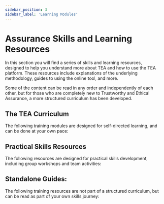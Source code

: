 ```yaml
---
sidebar_position: 3
sidebar_label: 'Learning Modules'
---
```



# Assurance Skills and Learning Resources

In this section you will find a series of skills and learning resources, designed to help you understand more about TEA and how to use the TEA platform.
These resources include explanations of the underlying methodology, guides to using the online tool, and more.

Some of the content can be read in any order and independently of each other, but for those who are completely new to Trustworthy and Ethical Assurance, a more structured curriculum has been developed.

## The TEA Curriculum

The following training modules are designed for self-directed learning, and can be done at your own pace:

<CardList>
    <CardComponent title='Assurance Trainee' description='This level introduces students to basic concepts and foundations for getting the most from the TEA platform.' url='./tea-trainee/' />
    <CardComponent title='Assurance Specialist' description='This level builds on the foundational resources introduced inthe previous modules and equips students with the knowledge and understanding required to contribute to the TEA community.' url='./tea-specialist/' />
    <CardComponent title='Assurance Expert' description='This level is for those who wish to hone their knowledge and understanding, such that they are able to establish best practices alongside other advanced members of the TEA community and wider assurance ecosystem.' url='./tea-expert/' />
</CardList>

## Practical Skills Resources

The following resources are designed for practical skills development, including group workshops and team activities:

<CardList>
    <CardComponent title='Co-Developing an Assurance Case' description='This guide has been created to help new teams get up-to-speed quickly with the TEA platform, by building their first assurance case.' url='/documentation/' />
</CardList>

## Standalone Guides:

The following training resources are not part of a structured curriculum, but can be read as part of your own skills journey:

<CardList>
    <CardComponent title='Understanding the Assurance Ecosystem' description='An introduction to the broader AI assurance ecosystem' url='./other-modules/assurance-ecosystem.md' />
    <CardComponent title='Standards and their role in assurance' description='An introduction to standards, the different types of standards and their role in assurance' url='./other-modules/tea-trainee.md' />
</CardList>